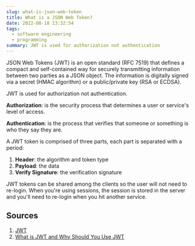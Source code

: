 ```yaml
---
slug: what-is-json-web-token
title: What is a JSON Web Token?
date: 2022-08-18 13:32:54
tags:
  - software engineering
  - programming
summary: JWT is used for authorization not authentication
---
```

JSON Web Tokens (JWT) is an open standard (RFC 7519) that defines a compact and self-contained way for securely transmitting information between two parties as a JSON object. The information is digitally signed via a secret (HMAC algorithm) or a public/private key (RSA or ECDSA). 

JWT is used for authorization not authentication.

**Authorization**: is the security process that determines a user or service's level of access.

**Authentication**: is the process that verifies that someone or something is who they say they are.

A JWT token is comprised of three parts, each part is separated with a period:
1. **Header**: the algorithm and token type
2. **Payload**: the data
3. **Verify Signature**: the verification signature

JWT tokens can be shared among the clients so the user will not need to re-login. When you're using sessions, the session is stored in the server and you'll need to re-login when you hit another service. 





## Sources
1. [JWT](https://jwt.io/)
2. [What is JWT and Why Should You Use JWT](https://www.youtube.com/watch?v=7Q17ubqLfaM)